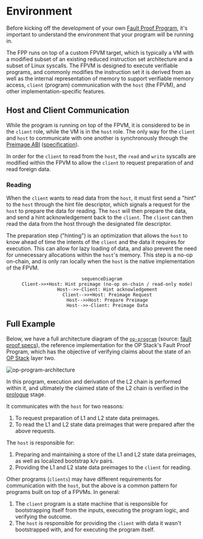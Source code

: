 # Environment

Before kicking off the development of your own [Fault Proof Program](/glossary#fault-proof-program),
it's important to understand the environment that your program will be running in.

The FPP runs on top of a custom FPVM target, which is typically a VM with a modified subset of an existing reduced instruction set architecture and a subset of Linux syscalls. The FPVM is designed to
execute verifiable programs, and commonly modifies the instruction set it is derived from as well as the internal representation of memory to support verifiable memory access, `client` (program)
communication with the `host` (the FPVM), and other implementation-specific features.

## Host and Client Communication

While the program is running on top of the FPVM, it is considered to be in the `client` role, while the VM is in the `host` role. The only way for the `client` and `host`
to communicate with one another is synchronously through the [Preimage ABI](/glossary#preimage-abi) ([specification][preimage-specs]).

In order for the `client` to read from the `host`, the `read` and `write` syscalls are modified within the FPVM to allow the `client` to request preparation of and read foreign data.

### Reading

When the `client` wants to read data from the `host`, it must first send a "hint" to the `host` through the hint file descriptor, which signals a request for the `host` to prepare the data for reading. The `host` will then
prepare the data, and send a hint acknowledgement back to the `client`. The `client` can then read the data from the host through the designated file descriptor.

The preparation step ("hinting") is an optimization that allows the `host` to know ahead of time the intents of the `client` and the data it requires for execution. This can allow
for lazy loading of data, and also prevent the need for unnecessary allocations within the `host`'s memory. This step is a no-op on-chain, and is only ran locally
when the `host` is the native implementation of the FPVM.

<center>

```mermaid
sequenceDiagram
    Client->>+Host: Hint preimage (no-op on-chain / read-only mode)
    Host-->>-Client: Hint acknowledgement
    Client-->>+Host: Preimage Request
    Host-->>Host: Prepare Preimage
    Host-->>-Client: Preimage Data
```

</center>

## Full Example

Below, we have a full architecture diagram of the [`op-program`][op-program] (source: [fault proof specs][fp-specs]), the reference implementation for the OP Stack's Fault Proof Program,
which has the objective of verifying claims about the state of an [OP Stack][op-stack] layer two.

![op-program-architecture](../assets/op-program-fpp.svg)

In this program, execution and derivation of the L2 chain is performed within it, and ultimately the claimed state of the L2 chain is verified in the [prologue](./prologue.mdx) stage.

It communicates with the `host` for two reasons:

1. To request preparation of L1 and L2 state data preimages.
1. To read the L1 and L2 state data preimages that were prepared after the above requests.

The `host` is responsible for:

1. Preparing and maintaining a store of the L1 and L2 state data preimages, as well as localized bootstrap k/v pairs.
1. Providing the L1 and L2 state data preimages to the `client` for reading.

Other programs (`clients`) may have different requirements for communication with the `host`, but the above is a common pattern for programs built on top of a FPVMs. In general:

1. The `client` program is a state machine that is responsible for bootstrapping itself from the inputs, executing the program logic, and verifying the outcome.
1. The `host` is responsible for providing the `client` with data it wasn't bootstrapped with, and for executing the program itself.

[op-stack]: https://github.com/ethereum-optimism/optimism
[op-program]: https://github.com/ethereum-optimism/optimism/tree/develop/op-program
[cannon]: https://github.com/ethereum-optimism/optimism/tree/develop/cannon
[cannon-rs]: https://github.com/op-rs/cannon-rs
[asterisc]: https://github.com/ethereum-optimism/asterisc
[fp-specs]: https://specs.optimism.io/experimental/fault-proof/index.html
[fpp-specs]: https://specs.optimism.io/experimental/fault-proof/index.html#fault-proof-program
[preimage-specs]: https://specs.optimism.io/experimental/fault-proof/index.html#pre-image-oracle
[cannon-specs]: https://specs.optimism.io/experimental/fault-proof/cannon-fault-proof-vm.html#cannon-fault-proof-virtual-machine
[l2-output-root]: https://specs.optimism.io/protocol/proposals.html#l2-output-commitment-construction
[op-succinct]: https://github.com/succinctlabs/op-succinct
[revm]: https://github.com/bluealloy/revm

[kona]: https://github.com/op-rs/kona
[book]: https://op-rs.github.io/kona/
[issues]: https://github.com/op-rs/kona/issues
[new-issue]: https://github.com/op-rs/kona/issues/new
[contributing]: https://github.com/op-rs/kona/tree/main/CONTRIBUTING.md

[op-labs]: https://github.com/ethereum-optimism
[bad-boi-labs]: https://github.com/BadBoiLabs

